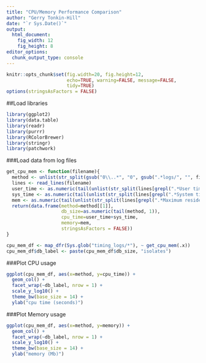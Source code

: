 ```yaml
---
title: "CPU/Memory Performance Comparison"
author: "Gerry Tonkin-Hill"
date: "`r Sys.Date()`"
output: 
  html_document:
    fig_width: 12
    fig_height: 8
editor_options: 
  chunk_output_type: console
---
```


```r
knitr::opts_chunk$set(fig.width=20, fig.height=12,
                      echo=TRUE, warning=FALSE, message=FALSE,
                      tidy=TRUE)
options(stringsAsFactors = FALSE)
```

##Load libraries

```r
library(ggplot2)
library(data.table)
library(readr)
library(purrr)
library(RColorBrewer)
library(stringr)
library(patchwork)
```

###Load data from log files

```r
get_cpu_mem <- function(filename){
  method <- unlist(str_split(gsub("0\\..*", "0", gsub(".*logs/", "", filename)), "_"))
  lines <- read_lines(filename)
  user_time <- as.numeric(tail(unlist(str_split(lines[grepl(".*User time .*", lines)], "\\s+")), n=1))
  sys_time <- as.numeric(tail(unlist(str_split(lines[grepl(".*System time .*", lines)], "\\s+")), n=1))
  mem <- as.numeric(tail(unlist(str_split(lines[grepl(".*Maximum resident set size .*", lines)], "\\s+")), n=1))*1e-3
  return(data.frame(method=method[[1]], 
                    db_size=as.numeric(tail(method, 1)), 
                    cpu_time=user_time+sys_time, 
                    memory=mem, 
                    stringsAsFactors = FALSE))
}

cpu_mem_df <- map_dfr(Sys.glob("timing_logs/*"), ~ get_cpu_mem(.x))
cpu_mem_df$db_label <- paste(cpu_mem_df$db_size, "isolates")
```

###Plot CPU usage

```r
ggplot(cpu_mem_df, aes(x=method, y=cpu_time)) + 
  geom_col() +
  facet_wrap(~db_label, nrow = 1) +
  scale_y_log10() +
  theme_bw(base_size = 14) +
  ylab("cpu time (seconds)")
```

###Plot Memory usage

```r
ggplot(cpu_mem_df, aes(x=method, y=memory)) + 
  geom_col() +
  facet_wrap(~db_label, nrow = 1) +
  scale_y_log10() +
  theme_bw(base_size = 14) +
  ylab("memory (Mb)")
```




